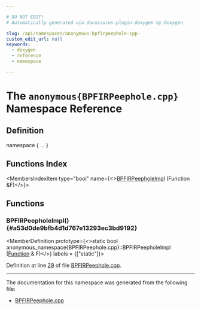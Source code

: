 ```yaml
---

# DO NOT EDIT!
# Automatically generated via docusaurus-plugin-doxygen by Doxygen.

slug: /api/namespaces/anonymous-bpfirpeephole-cpp-
custom_edit_url: null
keywords:
  - doxygen
  - reference
  - namespace

---
```





# The `anonymous{BPFIRPeephole.cpp}` Namespace Reference

<DoxygenPage pluginConfig={pluginConfig}>



## Definition

<CodeBlock>namespace &#123; ... &#125;</CodeBlock>

## Functions Index

<MembersIndex>

<MembersIndexItem
  type="bool"
  name={<><a href="#a53d0de9bfb4d1d767e13293ec3bd9192">BPFIRPeepholeImpl</a> (Function &amp;F)</>}>
</MembersIndexItem>

</MembersIndex>


<SectionDefinition>

## Functions

### BPFIRPeepholeImpl() {#a53d0de9bfb4d1d767e13293ec3bd9192}

<MemberDefinition
  prototype={<>static bool anonymous&#95;namespace&#123;BPFIRPeephole.cpp&#125;::BPFIRPeepholeImpl (<a href="/docs/api/classes/llvm/function">Function</a> &amp; F)</>}
  labels = {["static"]}>

Definition at line <a href="/docs/api/files/lib/lib/target/lib/target/bpf/bpfirpeephole-cpp/#l00029">29</a> of file <a href="/docs/api/files/lib/lib/target/lib/target/bpf/bpfirpeephole-cpp">BPFIRPeephole.cpp</a>.
</MemberDefinition>

</SectionDefinition>

<hr/>

The documentation for this namespace was generated from the following file:

<ul>
<li><a href="/docs/api/files/lib/lib/target/lib/target/bpf/bpfirpeephole-cpp">BPFIRPeephole.cpp</a></li>
</ul>

</DoxygenPage>

